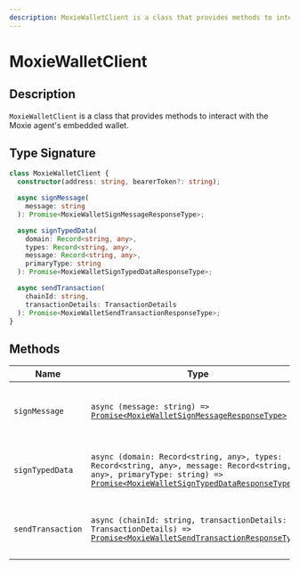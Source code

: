```yaml
---
description: MoxieWalletClient is a class that provides methods to interact with the Moxie agent's embedded wallet.
---
```


# MoxieWalletClient

## Description

`MoxieWalletClient` is a class that provides methods to interact with the Moxie agent's embedded wallet.

## Type Signature

```ts
class MoxieWalletClient {
  constructor(address: string, bearerToken?: string);

  async signMessage(
    message: string
  ): Promise<MoxieWalletSignMessageResponseType>;

  async signTypedData(
    domain: Record<string, any>,
    types: Record<string, any>,
    message: Record<string, any>,
    primaryType: string
  ): Promise<MoxieWalletSignTypedDataResponseType>;

  async sendTransaction(
    chainId: string,
    transactionDetails: TransactionDetails
  ): Promise<MoxieWalletSendTransactionResponseType>;
}
```

## Methods

| Name              | Type                                                                                                                                                                                                                        | Description                                |
| ----------------- | --------------------------------------------------------------------------------------------------------------------------------------------------------------------------------------------------------------------------- | ------------------------------------------ |
| `signMessage`     | `async (message: string) =>` [`Promise<MoxieWalletSignMessageResponseType>`](./types/moxiewalletsignmessageresponsetype.mdx)                                                                                                | Sign a message with the agent's wallet     |
| `signTypedData`   | `async (domain: Record<string, any>, types: Record<string, any>, message: Record<string, any>, primaryType: string) =>` [`Promise<MoxieWalletSignTypedDataResponseType>`](./types/moxiewalletsigntypeddataresponsetype.mdx) | Sign a typed data with the agent's wallet  |
| `sendTransaction` | `async (chainId: string, transactionDetails: TransactionDetails) =>` [`Promise<MoxieWalletSendTransactionResponseType>`](./types/moxiewalletsendtransactionresponsetype.mdx)                                                | Send a transaction with the agent's wallet |

